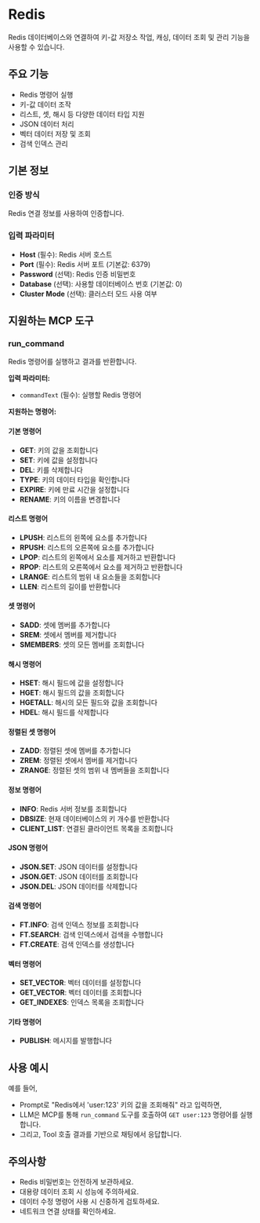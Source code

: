 # Redis

Redis 데이터베이스와 연결하여 키-값 저장소 작업, 캐싱, 데이터 조회 및 관리 기능을 사용할 수 있습니다.

## 주요 기능
- Redis 명령어 실행
- 키-값 데이터 조작
- 리스트, 셋, 해시 등 다양한 데이터 타입 지원
- JSON 데이터 처리
- 벡터 데이터 저장 및 조회
- 검색 인덱스 관리

## 기본 정보

### 인증 방식
Redis 연결 정보를 사용하여 인증합니다.

### 입력 파라미터
- **Host** (필수): Redis 서버 호스트
- **Port** (필수): Redis 서버 포트 (기본값: 6379)
- **Password** (선택): Redis 인증 비밀번호
- **Database** (선택): 사용할 데이터베이스 번호 (기본값: 0)
- **Cluster Mode** (선택): 클러스터 모드 사용 여부

## 지원하는 MCP 도구

### run_command
Redis 명령어를 실행하고 결과를 반환합니다.

**입력 파라미터:**
- `commandText` (필수): 실행할 Redis 명령어

**지원하는 명령어:**

#### 기본 명령어
- **GET**: 키의 값을 조회합니다
- **SET**: 키에 값을 설정합니다
- **DEL**: 키를 삭제합니다
- **TYPE**: 키의 데이터 타입을 확인합니다
- **EXPIRE**: 키에 만료 시간을 설정합니다
- **RENAME**: 키의 이름을 변경합니다

#### 리스트 명령어
- **LPUSH**: 리스트의 왼쪽에 요소를 추가합니다
- **RPUSH**: 리스트의 오른쪽에 요소를 추가합니다
- **LPOP**: 리스트의 왼쪽에서 요소를 제거하고 반환합니다
- **RPOP**: 리스트의 오른쪽에서 요소를 제거하고 반환합니다
- **LRANGE**: 리스트의 범위 내 요소들을 조회합니다
- **LLEN**: 리스트의 길이를 반환합니다

#### 셋 명령어
- **SADD**: 셋에 멤버를 추가합니다
- **SREM**: 셋에서 멤버를 제거합니다
- **SMEMBERS**: 셋의 모든 멤버를 조회합니다

#### 해시 명령어
- **HSET**: 해시 필드에 값을 설정합니다
- **HGET**: 해시 필드의 값을 조회합니다
- **HGETALL**: 해시의 모든 필드와 값을 조회합니다
- **HDEL**: 해시 필드를 삭제합니다

#### 정렬된 셋 명령어
- **ZADD**: 정렬된 셋에 멤버를 추가합니다
- **ZREM**: 정렬된 셋에서 멤버를 제거합니다
- **ZRANGE**: 정렬된 셋의 범위 내 멤버들을 조회합니다

#### 정보 명령어
- **INFO**: Redis 서버 정보를 조회합니다
- **DBSIZE**: 현재 데이터베이스의 키 개수를 반환합니다
- **CLIENT_LIST**: 연결된 클라이언트 목록을 조회합니다

#### JSON 명령어
- **JSON.SET**: JSON 데이터를 설정합니다
- **JSON.GET**: JSON 데이터를 조회합니다
- **JSON.DEL**: JSON 데이터를 삭제합니다

#### 검색 명령어
- **FT.INFO**: 검색 인덱스 정보를 조회합니다
- **FT.SEARCH**: 검색 인덱스에서 검색을 수행합니다
- **FT.CREATE**: 검색 인덱스를 생성합니다

#### 벡터 명령어
- **SET_VECTOR**: 벡터 데이터를 설정합니다
- **GET_VECTOR**: 벡터 데이터를 조회합니다
- **GET_INDEXES**: 인덱스 목록을 조회합니다

#### 기타 명령어
- **PUBLISH**: 메시지를 발행합니다

## 사용 예시

예를 들어,
- Prompt로 "Redis에서 'user:123' 키의 값을 조회해줘" 라고 입력하면,
- LLM은 MCP를 통해 `run_command` 도구를 호출하여 `GET user:123` 명령어를 실행합니다.
- 그리고, Tool 호출 결과를 기반으로 채팅에서 응답합니다.


## 주의사항
- Redis 비밀번호는 안전하게 보관하세요.
- 대용량 데이터 조회 시 성능에 주의하세요.
- 데이터 수정 명령어 사용 시 신중하게 검토하세요.
- 네트워크 연결 상태를 확인하세요.